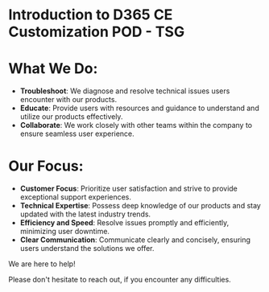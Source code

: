 # Introduction to D365 CE Customization POD - TSG

# What We Do:

- **Troubleshoot**: We diagnose and resolve technical issues users encounter with our products.
- **Educate**: Provide users with resources and guidance to understand and utilize our products effectively.
- **Collaborate**: We work closely with other teams within the company to ensure seamless user experience.

# Our Focus:

- **Customer Focus**: Prioritize user satisfaction and strive to provide exceptional support experiences.
- **Technical Expertise**: Possess deep knowledge of our products and stay updated with the latest industry trends.
- **Efficiency and Speed**: Resolve issues promptly and efficiently, minimizing user downtime.
- **Clear Communication**: Communicate clearly and concisely, ensuring users understand the solutions we offer.

We are here to help!

Please don't hesitate to reach out, if you encounter any difficulties.